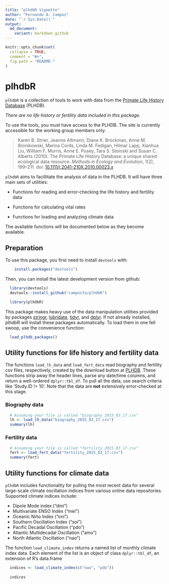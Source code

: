 ```yaml
---
title: "plhdbR Vignette"
author: "Fernando A. Campos"
date: "`r Sys.Date()`"
output:
  md_document:
    variant: markdown_github
---
```


```r
knitr::opts_chunk$set(
  collapse = TRUE,
  comment = "#>",
  fig.path = "README-"
)
```

# plhdbR

`plhdbR` is a collection of tools to work with data from the [Primate Life History Database](https://plhdb.org/) (PLHDB).

_There are no life history or fertility data included in this package._

To use the tools, you must have access to the PLHDB. The site is currently accessible for the working group members only.

>Karen B. Strier, Jeanne Altmann, Diane K. Brockman, Anne M. Bronikowski, Marina Cords, Linda M. Fedigan, Hilmar Lapp, Xianhua Liu, William F. Morris, Anne E. Pusey, Tara S. Stoinski and Susan C. Alberts (2010). The Primate Life History Database: a unique shared ecological data resource. _Methods in Ecology and Evolution_, 1(2), 199–211. doi: [10.1111/j.2041-210X.2010.00023.x](http://doi.org/10.1111/j.2041-210X.2010.00023.x)


`plhdbR` aims to facillitate the analysis of data in the PLHDB. It will have three main sets of utilities:

* Functions for reading and error-checking the life history and fertility data

* Functions for calculating vital rates

* Functions for loading and analyzing climate data

The available functions will be documented below as they become available.


## Preparation

To use this package, you first need to install `devtools` with:
```r
    install.packages("devtools")
```

Then, you can install the latest development version from github:

```r
  library(devtools)
  devtools::install_github("camposfa/plhdbR")
```

```r
  library(plhdbR)
```

This package makes heavy use of the data manipulation utilities provided by packages [stringr](http://cran.r-project.org/package=stringr), [lubridate](http://cran.r-project.org/package=lubridate), [tidyr](http://cran.r-project.org/package=tidyr), and [dplyr](http://cran.r-project.org/package=dplyr). If not already installed, plhdbR will install these packages automatically. To load them in one fell swoop, use the convenience function:

```r
  load_plhdb_packages()
```


## Utility functions for life history and fertility data

The functions `load_lh_data` and `load_fert_data` read biography and fertility csv files, respectively, created by the download button at [PLHDB](https://plhdb.org/). These functions strip away the header lines, parse any date/time columns, and return a well-ordered `dplyr::tbl_df`. To pull all the data, use search criteria like 'Study.ID != 10'. Note that the data are **not** extensively error-checked at this stage.

### Biography data

```r
  # Assuming your file is called "biography_2015_03_17.csv"
  lh <- load_lh_data("biography_2015_03_17.csv")
  summary(lh)
```

### Fertility data

```r
  # Assuming your file is called "fertility_2015_03_17.csv"
  fert <- load_fert_data("fertility_2015_03_17.csv")
  summary(fert)
```


## Utility functions for climate data

`plhdbR` includes functionality for pulling the most recent data for several large-scale climate oscillation indices from various online data repositories. Supported climate indices include:

- Dipole Mode index ("dmi")
- Multivariate ENSO Index ("mei")
- Oceanic Niño Index ("oni")
- Southern Oscillation Index ("soi")
- Pacific Decadal Oscillation ("pdo")
- Atlantic Multidecadal Oscillation ("amo")
- North Atlantic Oscillation ("nao")

The function `load_climate_index` returns a named list of monthly climate index data. Each element of the list is an object of class `dplyr::tbl_df`, an extension of R's data.frame

```r
  indices <- load_climate_index(c("nao", "pdo"))
  
  indices
```


